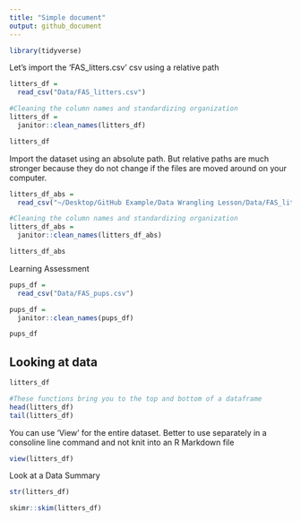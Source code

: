 ```yaml
---
title: "Simple document"
output: github_document
---
```


```r
library(tidyverse)
```

Let's import the 'FAS_litters.csv' csv using a relative path

```r
litters_df =
  read_csv("Data/FAS_litters.csv")

#Cleaning the column names and standardizing organization
litters_df =
  janitor::clean_names(litters_df)

litters_df

```

Import the dataset using an absolute path. But relative paths are much stronger because they do not change if the files are moved around on your computer.

```r
litters_df_abs =
  read_csv("~/Desktop/GitHub Example/Data Wrangling Lesson/Data/FAS_litters.csv")

#Cleaning the column names and standardizing organization
litters_df_abs =
  janitor::clean_names(litters_df_abs)

litters_df_abs

```

Learning Assessment 

```r
pups_df =
  read_csv("Data/FAS_pups.csv")

pups_df =
  janitor::clean_names(pups_df)

pups_df
```

## Looking at data

```r
litters_df

#These functions bring you to the top and bottom of a dataframe 
head(litters_df)
tail(litters_df)

```

You can use 'View' for the entire dataset. Better to use separately in a consoline line command and not knit into an R Markdown file 

```r
view(litters_df)

```

Look at a Data Summary

```r
str(litters_df)

skimr::skim(litters_df)


```

